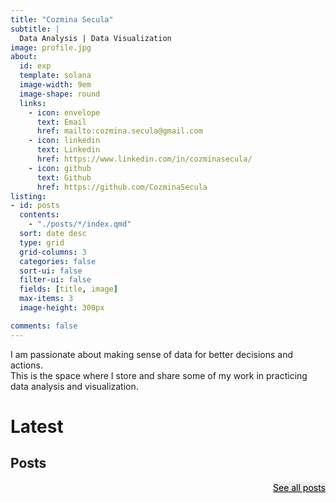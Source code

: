 ```yaml
---
title: "Cozmina Secula"
subtitle: |
  Data Analysis | Data Visualization
image: profile.jpg
about:
  id: exp
  template: solana
  image-width: 9em
  image-shape: round
  links: 
    - icon: envelope
      text: Email
      href: mailto:cozmina.secula@gmail.com
    - icon: linkedin
      text: Linkedin
      href: https://www.linkedin.com/in/cozminasecula/
    - icon: github
      text: Github
      href: https://github.com/CozminaSecula
listing:
- id: posts
  contents:
    - "./posts/*/index.qmd"
  sort: date desc
  type: grid
  grid-columns: 3
  categories: false
  sort-ui: false
  filter-ui: false
  fields: [title, image]
  max-items: 3
  image-height: 300px

comments: false
---
```


::: {#exp}
:::

I am passionate about making sense of data for better decisions and actions. <br>This is the space where I store and share some of my work in practicing data analysis and visualization.

# Latest

## Posts

::: column-body-outset-right
::: {#posts}
:::

::: {style="text-align: right"}
<p><a href="posts.qmd" class="btn btn-lg" style="background-color: #eee; color: black; ">See all posts </a></p>
:::
:::
